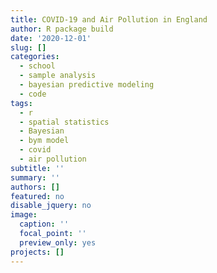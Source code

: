 ```yaml
---
title: COVID-19 and Air Pollution in England
author: R package build
date: '2020-12-01'
slug: []
categories:
  - school
  - sample analysis
  - bayesian predictive modeling
  - code
tags:
  - r
  - spatial statistics
  - Bayesian
  - bym model
  - covid
  - air pollution
subtitle: ''
summary: ''
authors: []
featured: no
disable_jquery: no
image:
  caption: ''
  focal_point: ''
  preview_only: yes
projects: []
---
```

